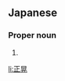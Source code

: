 ==Japanese==
{{ja-kanjitab|まさ|あき}}

===Proper noun===
{{ja-pos|まさ.あき|proper}}

# {{given name|male|lang=ja|sort=まさあき}}

[[li:正晃]]
